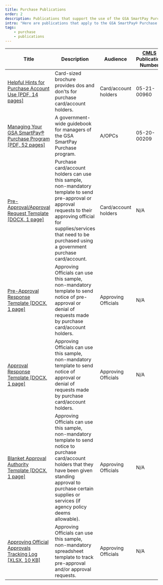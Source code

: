 ```yaml
---
title: Purchase Publications
order: 2
description: Publications that support the use of the GSA SmartPay Purchase account.
intro: "Here are publications that apply to the GSA SmartPay® Purchase business line. For those interested in hard copies of select publications, GSA’s Centralized Mailing List Service (CMLS) provides printing and shipping at no cost to agency customers."
tags:
    - purchase
    - publications
---
```




Title | Description | Audience | [CMLS](https://www.gsa.gov/about-us/organization/federal-acquisition-service/customer-and-stakeholder-engagement/centralized-mailing-list-service-cmls) Publication Number
------| ------------| -------- | ----------------------------------------
[Helpful Hints for Purchase Account Use [PDF, 14 pages]](/files/purchase-account-helpful-hints.pdf) | Card-sized brochure provides dos and don'ts for purchase card/account holders. | Card/account holders |05-21-00960
[Managing Your GSA SmartPay® Purchase Program [PDF, 52 pages]](/files/managing-gsa-smartpay-purchase.pdf) | A government-wide guidebook for managers of the GSA SmartPay Purchase program. | A/OPCs |05-20-00209
[Pre-Approval/Approval Request Template [DOCX, 1 page]](/files/pre-approval-request.docx) | Purchase card/account holders can use this sample, non-mandatory template to send pre-approval or approval requests to their approving official for supplies/services that need to be purchased using a government purchase card/account. | Card/account holders | N/A
[Pre-Approval Response Template [DOCX, 1 page]](/files/pre-approval-response.docx) | Approving Officials can use this sample, non-mandatory template to send notice of pre-approval or denial of requests made by purchase card/account holders. | Approving Officials | N/A
[Approval Response Template [DOCX, 1 page]](/files/approval-response.docx) | Approving Officials can use this sample, non-mandatory template to send notice of approval or denial of requests made by purchase card/account holders. | Approving Officials | N/A
[Blanket Approval Authority Template [DOCX, 1 page]](/files/blanket-approval-authority.docx) | Approving Officials can use this sample, non-mandatory template to send notice to purchase card/account holders that they have been given standing approval to purchase certain supplies or services (if agency policy deems allowable). | Approving Officials | N/A
[Approving Official Approvals Tracking Log [XLSX, 10 KB]](/files/ao-approval-tracking-log.xlsx) | Approving Officials can use this sample, non-mandatory spreadsheet template to track pre-approval and/or approval requests. | Approving Officials | N/A
